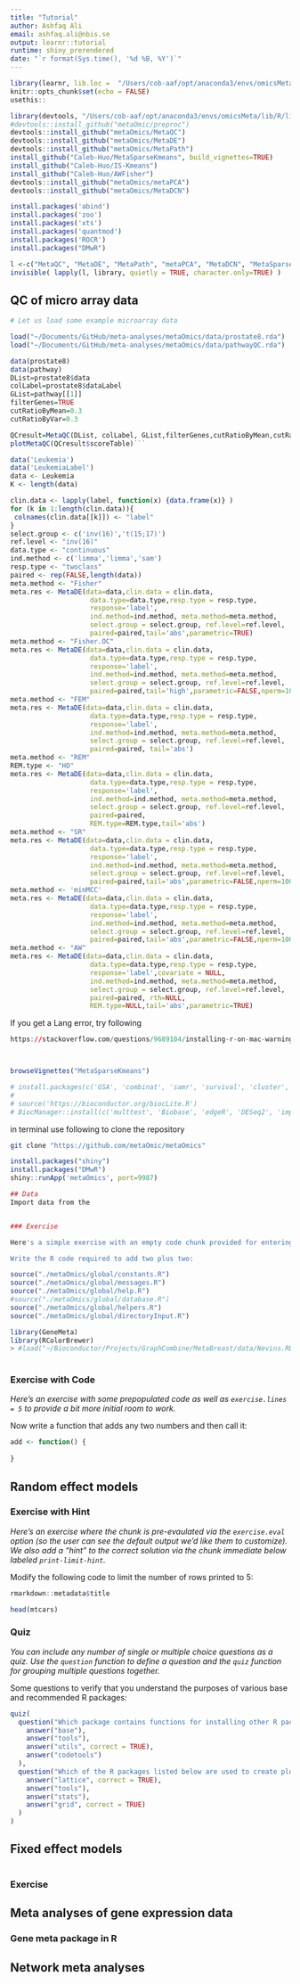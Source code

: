 ```yaml
---
title: "Tutorial"
author: Ashfaq Ali
email: ashfaq.ali@nbis.se
output: learnr::tutorial
runtime: shiny_prerendered
date: "`r format(Sys.time(), '%d %B, %Y')`"
---
```


```r
library(learnr, lib.loc =  "/Users/cob-aaf/opt/anaconda3/envs/omicsMeta/lib/R/library")
knitr::opts_chunk$set(echo = FALSE)
usethis::
```


```r

library(devtools, "/Users/cob-aaf/opt/anaconda3/envs/omicsMeta/lib/R/library")
#devtools::install_github("metaOmic/preproc")
devtools::install_github("metaOmics/MetaQC")
devtools::install_github("metaOmics/MetaDE")
devtools::install_github("metaOmics/MetaPath")
install_github("Caleb-Huo/MetaSparseKmeans", build_vignettes=TRUE)
install_github("Caleb-Huo/IS-Kmeans")
install_github("Caleb-Huo/AWFisher")
devtools::install_github("metaOmics/metaPCA")
devtools::install_github("metaOmics/MetaDCN")
```

```r
install.packages('abind')
install.packages('zoo')
install.packages('xts')
install.packages('quantmod')
install.packages('ROCR')
install.packages("DMwR")
```


```r
l <-c("MetaQC", "MetaDE", "MetaPath", "metaPCA", "MetaDCN", "MetaSparseKmeans", "metafor", "GeneMeta")
invisible( lapply(l, library, quietly = TRUE, character.only=TRUE) )

```


## QC of micro array data

```r
# Let us load some example microarray data

load("~/Documents/GitHub/meta-analyses/metaOmics/data/prostate8.rda")
load("~/Documents/GitHub/meta-analyses/metaOmics/data/pathwayQC.rda")

```


```r
data(prostate8)
data(pathway)
DList=prostate8$data
colLabel=prostate8$dataLabel
GList=pathway[[1]]
filterGenes=TRUE
cutRatioByMean=0.3
cutRatioByVar=0.3

QCresult=MetaQC(DList, colLabel, GList,filterGenes,cutRatioByMean,cutRatioByVar)
plotMetaQC(QCresult$scoreTable)```
```


```r
data('Leukemia')
data('LeukemiaLabel')
data <- Leukemia
K <- length(data)

clin.data <- lapply(label, function(x) {data.frame(x)} )
for (k in 1:length(clin.data)){
 colnames(clin.data[[k]]) <- "label"
}
select.group <- c('inv(16)','t(15;17)')
ref.level <- "inv(16)"
data.type <- "continuous"
ind.method <- c('limma','limma','sam')
resp.type <- "twoclass"
paired <- rep(FALSE,length(data))
meta.method <- "Fisher"
meta.res <- MetaDE(data=data,clin.data = clin.data,
                    data.type=data.type,resp.type = resp.type,
                    response='label',
                    ind.method=ind.method, meta.method=meta.method,
                    select.group = select.group, ref.level=ref.level,
                    paired=paired,tail='abs',parametric=TRUE)
meta.method <- "Fisher.OC"
meta.res <- MetaDE(data=data,clin.data = clin.data,
                    data.type=data.type,resp.type = resp.type,
                    response='label',
                    ind.method=ind.method, meta.method=meta.method,
                    select.group = select.group, ref.level=ref.level,
                    paired=paired,tail='high',parametric=FALSE,nperm=100)
meta.method <- "FEM"
meta.res <- MetaDE(data=data,clin.data = clin.data,
                    data.type=data.type,resp.type = resp.type,
                    response='label',
                    ind.method=ind.method, meta.method=meta.method,
                    select.group = select.group, ref.level=ref.level,
                    paired=paired, tail='abs')
meta.method <- "REM"
REM.type <- "HO"
meta.res <- MetaDE(data=data,clin.data = clin.data,
                    data.type=data.type,resp.type = resp.type,
                    response='label',
                    ind.method=ind.method, meta.method=meta.method,
                    select.group = select.group, ref.level=ref.level,
                    paired=paired, 
                    REM.type=REM.type,tail='abs')
meta.method <- "SR"
meta.res <- MetaDE(data=data,clin.data = clin.data,
                    data.type=data.type,resp.type = resp.type,
                    response='label',
                    ind.method=ind.method, meta.method=meta.method,
                    select.group = select.group, ref.level=ref.level,
                    paired=paired,tail='abs',parametric=FALSE,nperm=100)
meta.method <- 'minMCC'
meta.res <- MetaDE(data=data,clin.data = clin.data,
                    data.type=data.type,resp.type = resp.type,
                    response='label',
                    ind.method=ind.method, meta.method=meta.method,
                    select.group = select.group, ref.level=ref.level,
                    paired=paired,tail='abs',parametric=FALSE,nperm=100)
meta.method <- "AW"
meta.res <- MetaDE(data=data,clin.data = clin.data,
                    data.type=data.type,resp.type = resp.type,
                    response='label',covariate = NULL,
                    ind.method=ind.method, meta.method=meta.method,
                    select.group = select.group, ref.level=ref.level,
                    paired=paired, rth=NULL,
                    REM.type=NULL,tail='abs',parametric=TRUE)
```

If you get a Lang error, try following

```r
https://stackoverflow.com/questions/9689104/installing-r-on-mac-warning-messages-setting-lc-ctype-failed-using-c
```

```r

```

```r

```


```r
browseVignettes("MetaSparseKmeans")
```




```r
# install.packages(c('GSA', 'combinat', 'samr', 'survival', 'cluster', 'gplots', 'ggplot2', 'irr', 'shape', 'snow', 'snowfall', 'igraph', 'doMC', 'PMA'))
# 
# source('https://bioconductor.org/biocLite.R')
# BiocManager::install(c('multtest', 'Biobase', 'edgeR', 'DESeq2', 'impute', 'limma', 'AnnotationDbi', 'Consensus-ClusterPlus', 'genefilter', 'GSEABase', 'Rgraphviz'))
```



in terminal use following to clone the repository

```bash
git clone "https://github.com/metaOmic/metaOmics"
```

```r
install.packages("shiny")
install.packages("DMwR")
shiny::runApp('metaOmics', port=9987)

## Data
Import data from the 


### Exercise 

Here's a simple exercise with an empty code chunk provided for entering the answer.*

Write the R code required to add two plus two:
````


```r
source("./metaOmics/global/constants.R")
source("./metaOmics/global/messages.R")
source("./metaOmics/global/help.R")
#source("./metaOmics/global/database.R")
source("./metaOmics/global/helpers.R")
source("./metaOmics/global/directoryInput.R")
```

```r
library(GeneMeta)
library(RColorBrewer)
> #load("~/Bioconductor/Projects/GraphCombine/MetaBreast/data/Nevins.RData") > data(Nevins)
  
```


### Exercise with Code

*Here's an exercise with some prepopulated code as well as `exercise.lines = 5` to provide a bit more initial room to work.*

Now write a function that adds any two numbers and then call it:

```r
add <- function() {
  
}
```

## Random effect models

### Exercise with Hint

*Here's an exercise where the chunk is pre-evaulated via the `exercise.eval` option (so the user can see the default output we'd like them to customize). We also add a "hint" to the correct solution via the chunk immediate below labeled `print-limit-hint`.*

Modify the following code to limit the number of rows printed to 5:

```r
rmarkdown::metadata$title
```

```r
head(mtcars)
```

### Quiz

*You can include any number of single or multiple choice questions as a quiz. Use the `question` function to define a question and the `quiz` function for grouping multiple questions together.*

Some questions to verify that you understand the purposes of various base and recommended R packages:

```r
quiz(
  question("Which package contains functions for installing other R packages?",
    answer("base"),
    answer("tools"),
    answer("utils", correct = TRUE),
    answer("codetools")
  ),
  question("Which of the R packages listed below are used to create plots?",
    answer("lattice", correct = TRUE),
    answer("tools"),
    answer("stats"),
    answer("grid", correct = TRUE)
  )
)
```

## Fixed effect models

```r

```

### Exercise


## Meta analyses of gene expression data

### Gene meta package in R

## Network meta analyses